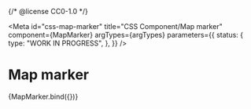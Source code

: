{/* @license CC0-1.0 */}


<Meta
  id="css-map-marker"
  title="CSS Component/Map marker"
  component={MapMarker}
  argTypes={argTypes}
  parameters={{
    status: {
      type: "WORK IN PROGRESS",
    },
  }}
/>

# Map marker

<Canvas>
  <Story name="Default" args={exampleArgs}>
    {MapMarker.bind({})}
  </Story>
</Canvas>

<ArgsTable story="Default" />
